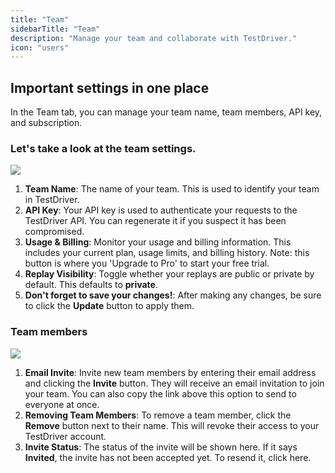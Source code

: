 ```yaml
---
title: "Team"
sidebarTitle: "Team"
description: "Manage your team and collaborate with TestDriver."
icon: "users"
---
```


## Important settings in one place
In the Team tab, you can manage your team name, team members, API key, and subscription.

### Let's take a look at the team settings.
<Frame caption="Team Settings">
  <img src="/images/content/account/teampage.png" />
</Frame>

1. **Team Name**: The name of your team. This is used to identify your team in TestDriver.
2. **API Key**: Your API key is used to authenticate your requests to the TestDriver API. You can regenerate it if you suspect it has been compromised.
3. **Usage & Billing**: Monitor your usage and billing information. This includes your current plan, usage limits, and billing history.
<Tip>Note: this button is where you 'Upgrade to Pro' to start your free trial.</Tip>
4. **Replay Visibility**: Toggle whether your replays are public or private by default. This defaults to **private**.
5. **Don't forget to save your changes!**: After making any changes, be sure to click the **Update** button to apply them.


### Team members
<Frame caption="Team Members">
  <img src="/images/content/account/team-manage.png" />
</Frame>

1. **Email Invite**: Invite new team members by entering their email address and clicking the **Invite** button. They will receive an email invitation to join your team. You can also copy the link above this option to send to everyone at once.
2. **Removing Team Members**: To remove a team member, click the **Remove** button next to their name. This will revoke their access to your TestDriver account.
3. **Invite Status**: The status of the invite will be shown here. If it says **Invited**, the invite has not been accepted yet. To resend it, click here.